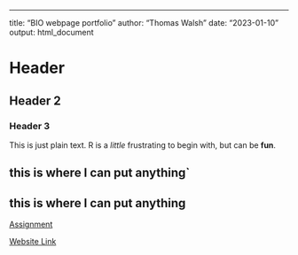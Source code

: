 ---
title: "BIO webpage portfolio"
author: "Thomas Walsh"
date: "2023-01-10"
output: html_document

# Header
## Header 2
### Header 3

This is just plain text. R is a *little* frustrating to begin with, but can be **fun**. 

## this is where I can put anything` 
## this is where I can put anything 

[Assignment](Assignment1.html) 

[Website Link](https://cat-bounce.com/)